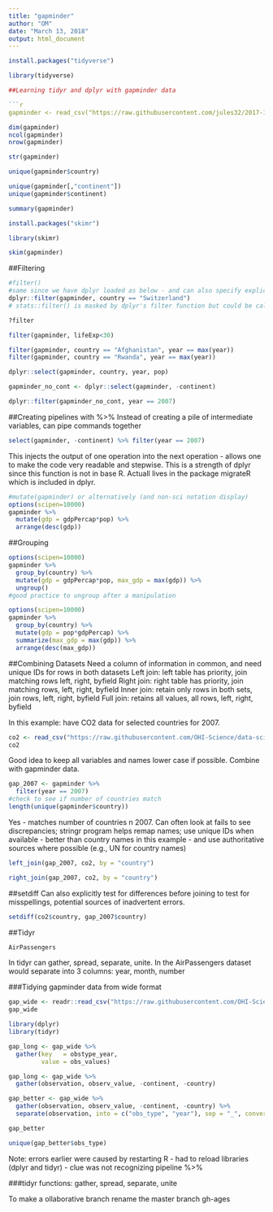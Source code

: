 ```yaml
---
title: "gapminder"
author: "OM"
date: "March 13, 2018"
output: html_document
---
```


```r
install.packages("tidyverse")
```

```r
library(tidyverse)

##Learning tidyr and dplyr with gapminder data

```r
gapminder <- read_csv("https://raw.githubusercontent.com/jules32/2017-11-30-MBARI/gh-pages/data/gapminder.csv")
```


```r
dim(gapminder)
ncol(gapminder)
nrow(gapminder)
```

```r
str(gapminder)
```


```r
unique(gapminder$country)
```

```r
unique(gapminder[,"continent"])
unique(gapminder$continent)
```

```r
summary(gapminder)
```

```r
install.packages("skimr")
```
```r
library(skimr)
```
```r
skim(gapminder)
```

##Filtering

```r
#filter()
#same since we have dplyr loaded as below - and can also specify explicitly -
dplyr::filter(gapminder, country == "Switzerland")
# stats::filter() is masked by dplyr's filter function but could be called
```
```r
?filter
```
```r
filter(gapminder, lifeExp<30)
```


```r
filter(gapminder, country == "Afghanistan", year == max(year))
filter(gapminder, country == "Rwanda", year == max(year))
```
```r
dplyr::select(gapminder, country, year, pop)
```

```r
gapminder_no_cont <- dplyr::select(gapminder, -continent)
```
```r
dplyr::filter(gapminder_no_cont, year == 2007)
```
##Creating pipelines with %>%
Instead of creating a pile of intermediate variables, can pipe commands together 

```r
select(gapminder, -continent) %>% filter(year == 2007)
```
This injects the output of one operation into the next operation - allows one to make the code very readable and stepwise. This is a strength of dplyr since this function is not in base R. Actuall lives in the package migrateR which is included in dplyr.

```r
#mutate(gapminder) or alternatively (and non-sci notation display)
options(scipen=10000)
gapminder %>%
  mutate(gdp = gdpPercap*pop) %>%
  arrange(desc(gdp))


```
##Grouping

```r
options(scipen=10000)
gapminder %>%
  group_by(country) %>%
  mutate(gdp = gdpPercap*pop, max_gdp = max(gdp)) %>%
  ungroup()
#good practice to ungroup after a manipulation
```
```r
options(scipen=10000)
gapminder %>%
  group_by(country) %>%
  mutate(gdp = pop*gdpPercap) %>%
  summarize(max_gdp = max(gdp)) %>%
  arrange(desc(max_gdp))
```
##Combining Datasets
Need a column of information in common, and need unique IDs for rows in both datasets
Left join: left table has priority, join matching rows left, right, byfield
Right join: right table has priority, join matching rows, left, right, byfield
Inner join: retain only rows in both sets, join rows, left, right, byfield
Full join: retains all values, all rows, left, right, byfield

In this example: have CO2 data for selected countries for 2007.

```r
co2 <- read_csv("https://raw.githubusercontent.com/OHI-Science/data-science-training/master/data/co2.csv")
co2
```
Good idea to keep all variables and names lower case if possible.
Combine with gapminder data.

```r
gap_2007 <- gapminder %>%
  filter(year == 2007)
#check to see if number of countries match
length(unique(gapminder$country))
```
Yes - matches number of countries n 2007. 
Can often look at fails to see discrepancies; stringr program helps remap names; use unique IDs when available - better than country names in this example - and use authoritative sources where possible (e.g., UN for country names)

```r
left_join(gap_2007, co2, by = "country")
```
```r
right_join(gap_2007, co2, by = "country")
```
##setdiff
Can also explicitly test for differences before joining to test for misspellings, potential sources of inadvertent errors.

```r
setdiff(co2$country, gap_2007$country)
```








##Tidyr
```r
AirPassengers
```

In tidyr can gather, spread, separate, unite.
In the AirPassengers dataset would separate into 3 columns: year, month, number

###Tidying gapminder data from wide format

```r
gap_wide <- readr::read_csv("https://raw.githubusercontent.com/OHI-Science/data-science-training/master/data/gapminder_wide.csv")
gap_wide

```


```r
library(dplyr)
library(tidyr)

gap_long <- gap_wide %>%
  gather(key   = obstype_year,
         value = obs_values)
```

```r
gap_long <- gap_wide %>%
  gather(observation, observ_value, -continent, -country)

```

```r
gap_better <- gap_wide %>%
  gather(observation, observ_value, -continent, -country) %>%
  separate(observation, into = c("obs_type", "year"), sep = "_", convert = TRUE)

gap_better

```

```r
unique(gap_better$obs_type)

```

Note: errors earlier were caused by restarting R - had to reload libraries (dplyr and tidyr) - clue was not recognizing pipeline %>%

###tidyr functions: gather, spread, separate, unite

To make a ollaborative branch rename the master branch gh-ages